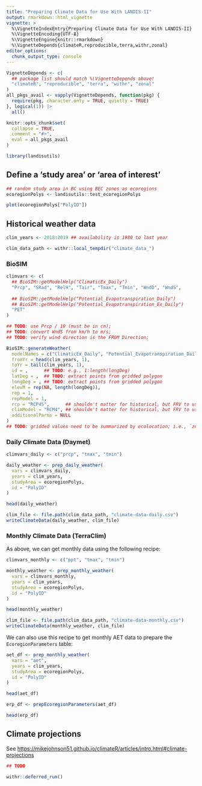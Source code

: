 ```yaml
---
title: "Preparing Climate Data for Use With LANDIS-II"
output: rmarkdown::html_vignette
vignette: >
  %\VignetteIndexEntry{Preparing Climate Data for Use With LANDIS-II}
  %\VignetteEncoding{UTF-8}
  %\VignetteEngine{knitr::rmarkdown}
  %\VignetteDepends{climateR,reproducible,terra,withr,zonal}
editor_options: 
  chunk_output_type: console
---
```


```r
VignetteDepends <- c(
  ## package list should match %\VignetteDepends above!
  "climateR", "reproducible", "terra", "withr", "zonal"
)
all_pkgs_avail <- vapply(VignetteDepends, function(pkg) {
  require(pkg, character.only = TRUE, quietly = TRUE)
}, logical(1)) |>
  all()

knitr::opts_chunk$set(
  collapse = TRUE,
  comment = "#>",
  eval = all_pkgs_avail
)
```

```r
library(landisutils)
```

## Define a 'study area' or 'area of interest'

```r
## random study area in BC using BEC zones as ecoregions
ecoregionPolys <- landisutils::test_ecoregionPolys

plot(ecoregionPolys["PolyID"])
```

## Historical weather data

```r
clim_years <- 2018:2019 ## availability is 1980 to last year

clim_data_path <- withr::local_tempdir("climate_data_")
```

### BioSIM

```r
climvars <- c(
  ## BioSIM::getModelHelp("ClimaticEx_Daily")
  "Prcp", "SRad", "RelH", "Tair", "Tmax", "Tmin", "WndD", "WndS",
  
  ## BioSIM::getModelHelp("Potential_Evapotranspiration_Daily")
  ## BioSIM::getModelHelp("Potential_Evapotranspiration_Ex_Daily")
  "PET"
)

## TODO: use Prcp / 10 (must be in cm);
## TODO: convert WndS from km/h to m/s;
## TODO: verify wind direction is the FROM Direction;

BioSIM::generateWeather(
  modelNames = c("ClimaticEx_Daily", "Potential_Evapotranspiration_Daily"),
  fromYr = head(clim_years, 1),
  toYr = tail(clim_years, 1),
  id = ,      ## TODO: e.g., 1:length(longDeg)
  latDeg = ,  ## TODO: extract points from gridded polygon
  longDeg = , ## TODO: extract points from gridded polygon
  elevM = rep(NA, length(longDeg)),
  rep = 1,
  repModel = 1,
  rcp = "RCP45",      ## shouldn't matter for historical, but FRV to use SSPs not RCPs;
  climModel = "RCM4", ## shouldn't matter for historical, but FRV to use SSPs not RCPs;
  additionalParms = NULL
)
## TODO: gridded values need to be summarized by ecolocation; i.e., `zonal`
```

### Daily Climate Data (Daymet)

```r
climvars_daily <- c("prcp", "tmax", "tmin")

daily_weather <- prep_daily_weather(
  vars = climvars_daily,
  years = clim_years,
  studyArea = ecoregionPolys,
  id = "PolyID"
)

head(daily_weather)

clim_file <- file.path(clim_data_path, "climate-data-daily.csv")
writeClimateData(daily_weather, clim_file)
```

### Monthly Climate Data (TerraClim)

As above, we can get monthly data using the following recipe:

```r
climvars_monthly <- c("ppt", "tmax", "tmin")

monthly_weather <- prep_monthly_weather(
  vars = climvars_monthly,
  years = clim_years,
  studyArea = ecoregionPolys,
  id = "PolyID"
)

head(monthly_weather)

clim_file <- file.path(clim_data_path, "climate-data-monthly.csv")
writeClimateData(monthly_weather, clim_file)
```

We can also use this recipe to get monthly AET data to prepare the `EcoregionParameters` table:

```r
aet_df <- prep_monthly_weather(
  vars = "aet",
  years = clim_years,
  studyArea = ecoregionPolys,
  id = "PolyID"
)

head(aet_df)

erp_df <- prepEcoregionParameters(aet_df)

head(erp_df)
```

## Climate projections

See <https://mikejohnson51.github.io/climateR/articles/intro.html#climate-projections>

```r
## TODO
```

<!-- cleanup -->

```r
withr::deferred_run()
```
